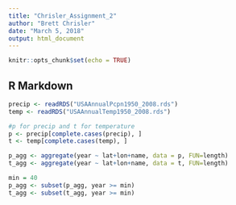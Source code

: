 ---
title: "Chrisler_Assignment_2"
author: "Brett Chrisler"
date: "March 5, 2018"
output: html_document
---

```{r setup, include=FALSE}
knitr::opts_chunk$set(echo = TRUE)
```

## R Markdown

```{r readRDS provided<-TRUE}
precip <- readRDS("USAAnnualPcpn1950_2008.rds")
temp <- readRDS("USAAnnualTemp1950_2008.rds")
```
```{r Remove NA values}
#p for precip and t for temperature
p <- precip[complete.cases(precip), ]
t <- temp[complete.cases(temp), ]
```

```{r Aggregation}
p_agg <- aggregate(year ~ lat+lon+name, data = p, FUN=length)
t_agg <- aggregate(year ~ lat+lon+name, data = t, FUN=length)

```

```{r 40 years}
min = 40
p_agg <- subset(p_agg, year >= min)
t_agg <- subset(t_agg, year >= min)

```
